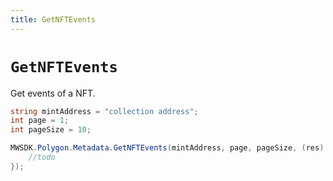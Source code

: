 ```yaml
---
title: GetNFTEvents
---
```


# `GetNFTEvents`

Get events of a NFT.

```csharp
string mintAddress = "collection address";
int page = 1;
int pageSize = 10;

MWSDK.Polygon.Metadata.GetNFTEvents(mintAddress, page, pageSize, (res) => {
    //todo
});
```